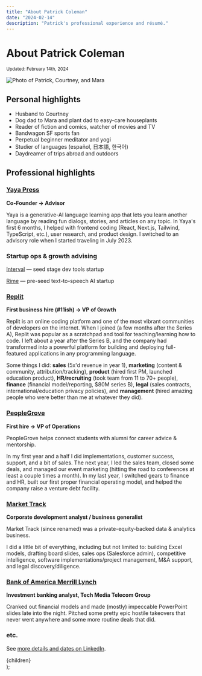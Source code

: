 ```yaml
---
title: "About Patrick Coleman"
date: "2024-02-14"
description: "Patrick's professional experience and résumé."
---
```



# About Patrick Coleman

<small>
  Updated: <time dateTime={date}>February 14th, 2024</time>
</small>

<Image
  src="/images/patrick-courtney-mara.jpeg"
  className="mx-auto"
  alt="Photo of Patrick, Courtney, and Mara"
  width={600}
  height={400}
/>

## Personal highlights

- Husband to Courtney
- Dog dad to Mara and plant dad to easy-care houseplants
- Reader of fiction and comics, watcher of movies and TV
- Bandwagon SF sports fan
- Perpetual beginner meditator and yogi
- Studier of languages (español, 日本語, 한국어)
- Daydreamer of trips abroad and outdoors

## Professional highlights

### [Yaya Press](https://www.yaya.press/)

**Co-Founder → Advisor**

Yaya is a generative-AI language learning app that lets you learn another language by reading fun dialogs, stories, and articles on any topic. In Yaya's first 6 months, I helped with frontend coding (React, Next.js, Tailwind, TypeScript, etc.), user research, and product design. I switched to an advisory role when I started traveling in July 2023.

### Startup ops & growth advising

[Interval](https://interval.com/) — seed stage dev tools startup

[Rime](https://rime.ai/) — pre-seed text-to-speech AI startup

### [Replit](https://replit.com)

**First business hire (#11ish) → VP of Growth**

Replit is an online coding platform and one of the most vibrant communities of developers on the internet. When I joined (a few months after the Series A), Replit was popular as a scratchpad and tool for teaching/learning how to code. I left about a year after the Series B, and the company had transformed into a powerful platform for building and deploying full-featured applications in any programming language.

Some things I did: **sales** (5x'd revenue in year 1), **marketing** (content & community, attribution/tracking), **product** (hired first PM, launched education product), **HR/recruiting** (took team from 11 to 70+ people), **finance** (financial model/reporting, $80M series B), **legal** (sales contracts, international/education privacy policies), and **management** (hired amazing people who were better than me at whatever they did).

### [PeopleGrove](https://www.peoplegrove.com/)

**First hire → VP of Operations**

PeopleGrove helps connect students with alumni for career advice & mentorship.

In my first year and a half I did implementations, customer success, support, and a bit of sales. The next year, I led the sales team, closed some deals, and managed our event marketing (hitting the road to conferences at least a couple times a month). In my last year, I switched gears to finance and HR, built our first proper financial operating model, and helped the company raise a venture debt facility.

### [Market Track](https://markettrack.com/)

**Corporate development analyst / business generalist**

Market Track (since renamed) was a private-equity-backed data & analytics business.

I did a little bit of everything, including but not limited to: building Excel models, drafting board slides, sales ops (Salesforce admin), competitive intelligence, software implementations/project management, M&A support, and legal discovery/diligence.

### [Bank of America Merrill Lynch](https://bofaml.com/)

**Investment banking analyst, Tech Media Telecom Group**

Cranked out financial models and made (mostly) impeccable PowerPoint slides late into the night. Pitched some pretty epic hostile takeovers that never went anywhere and some more routine deals that did.

### etc.

See [more details and dates on LinkedIn](https://www.linkedin.com/in/patrickscoleman/details/experience/).

  <Layout title={title} description={description}>
    <MDXProvider components={MdxComponents}>
      <div className="prose max-w-none prose-stone dark:prose-invert dark:prose-headings:text-text-darkbold dark:prose-a:text-text-darkbold dark:prose-strong:text-text-darkbold">
        {children}
      </div>
    </MDXProvider>
  </Layout>
);
